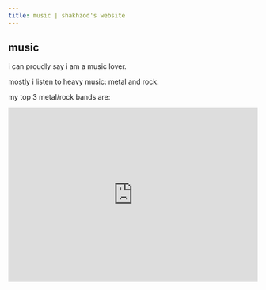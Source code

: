 ```yaml
---
title: music | shakhzod's website
---
```

## music
i can proudly say i am a music lover.

<CurrentlyListening />

mostly i listen to heavy music: metal and rock.

my top 3 metal/rock bands are:

<iframe src="https://open.spotify.com/embed/playlist/7klF80mtUlMnj229WzAVnW?utm_source=generator&theme=0" width="100%" height="352" frameBorder="0" allowFullScreen={true} allow="autoplay; clipboard-write; encrypted-media; fullscreen; picture-in-picture" loading="lazy" />
<iframe src="https://open.spotify.com/embed/playlist/37i9dQZF1DZ06evO4k3YGY?utm_source=generator&theme=0" width="100%" height="352" frameBorder="0" allowFullScreen={true} allow="autoplay; clipboard-write; encrypted-media; fullscreen; picture-in-picture" loading="lazy" />
<iframe src="https://open.spotify.com/embed/playlist/2n6k7Rl40asvPcAym2OCks?utm_source=generator&theme=0" width="100%" height="352" frameBorder="0" allowFullScreen={true} allow="autoplay; clipboard-write; encrypted-media; fullscreen; picture-in-picture" loading="lazy" />
---
besides metal, i love chill and lo-fi music:
<iframe src="https://open.spotify.com/embed/playlist/6o7gIOJZRU1hqPn14EM35L?utm_source=generator&theme=0" width="100%" height="352" frameBorder="0" allowFullScreen={true} allow="autoplay; clipboard-write; encrypted-media; fullscreen; picture-in-picture" loading="lazy" />
<iframe src="https://open.spotify.com/embed/playlist/37i9dQZF1DZ06evO3ZEKIs?utm_source=generator&theme=0" width="100%" height="352" frameBorder="0" allowFullScreen={true} allow="autoplay; clipboard-write; encrypted-media; fullscreen; picture-in-picture" loading="lazy" />
<iframe src="https://open.spotify.com/embed/playlist/37i9dQZF1DX7gIoKXt0gmx?utm_source=generator&theme=0" width="100%" height="352" frameBorder="0" allowFullScreen={true} allow="autoplay; clipboard-write; encrypted-media; fullscreen; picture-in-picture" loading="lazy" />
---
you can check my profiles on <a href="https://open.spotify.com/user/shahzodkk?si=9f2e1a897d5c4b5f" target="_blank">spotify</a> and <a href="https://www.last.fm/user/shakhzodk" target="_blank">last.fm</a> for more music tastes.

<Comments />
